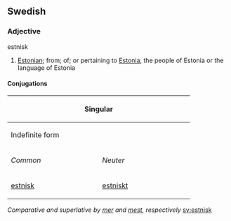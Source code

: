 ==Swedish==
===Adjective===
;estnisk
#[[Estonian]]; from; of; or pertaining to [[Estonia]], the people of Estonia or the language of Estonia
====Conjugations====
{| border=1 cellspacing=0 
|- bgcolor="#FFFFF0" align=center
! colspan=4 width=400 | Singular
! rowspan=3 width=100 | Plural
|- bgcolor="#FFFFF0" align=center
! colspan=2 width=200 | Indefinite form
! colspan=2 width=200 | Definite form
|- bgcolor="#FFFFF0" align=center
| width=100 | ''Common''
| width=100 | ''Neuter''
| width=100 | ''Sexus maskuline''
| width=100 | ''Other sexus''
|- align=center
| [[estnisk]]
| [[estniskt]]
| [[estniske]]
| [[estniska]]
| [[estniska]]
|}
''Comparative and superlative by [[mer]] and [[mest]], respectively''
[[sv:estnisk]]